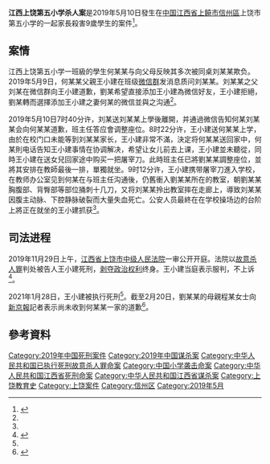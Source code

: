 '''江西上饶第五小学杀人案'''是2019年5月10日發生在[[中华人民共和国|中国]][[江西省|江西省]][[上饒市|上饒市]][[信州區|信州區]]上饶市第五小学的一起家長殺害9歲學生的案件<ref name=每日经济新闻>{{cite news |title=刺死女儿9岁男同桌，江西上饶杀人案犯王小建已被执行死刑 |url=https://m.nbd.com.cn/articles/2021-02-20/1632049.html |publisher=每日经济新闻}}</ref>。

== 案情 ==

江西上饶第五小学一班級的學生何某某与向父母反映其多次被同桌刘某某欺负。2019年5月9日，何某某父親王小建在班级[[微信群|微信群]]发消息质问刘某某。刘某某之父刘某在微信群向王小建道歉，劉某希望直接添加王小建為微信好友，王小建拒絕，劉某轉而選擇添加王小建之妻何某的微信並與之沟通<ref name=每日经济新闻/>。

2019年5月10日7时40分许，刘某送刘某某上學後離開，并通過微信告知何某刘某某会向何某某道歉，班主任答应會调整座位。8时22分许，王小建送何某某上学，由於在校门口未能等到刘某某家长，王小建非常不滿，決定将何某某送回家中，何某則电话告知王小建事情在协调解决，希望让女儿前去上课，王小建並未聽從，同時王小建在送女兒回家途中购买一把屠宰刀。此時班主任已將劉某某調整座位，並將其安排在教師最後一排，單獨就坐。9时12分许，王小建携带屠宰刀進入学校，在教师办公室见到何某在与班主任沟通後，仍舊衝入劉某某所在的教室，朝劉某某胸腹部、背臀部等部位捅刺十几刀，又将刘某某拎出教室摔在走廊上，導致刘某某因腹主动脉、下腔静脉破裂而大量失血死亡。公安人员最終在在学校操场边的台阶上將正在就坐的王小建抓获<ref name=每日经济新闻/>。

== 司法进程 ==
2019年11月29日上午，[[江西省上饶市中级人民法院|江西省上饶市中级人民法院]]一审公开开庭。法院以[[故意杀人罪|故意杀人罪]]判处被告人王小建死刑，[[剥夺政治权利|剥夺政治权利]]终身。王小建当庭表示服判，不上诉<ref>{{Cite web |url=https://www.chinanews.com/sh/2019/11-29/9020540.shtml |title=江西“上饶五小杀人案”一审宣判 被告人获死刑 |accessdate=2021-05-06 |author=记者：王剑 |date=2019-11-29 |work=编辑：罗攀 |publisher=中国新闻网 |language=Zh-hans |archive-date=2021-05-14 |archive-url=https://web.archive.org/web/20210514120433/http://www.chinanews.com/sh/2019/11-29/9020540.shtml |dead-url=no }}</ref>。

2021年1月28日，王小建被执行死刑<ref name=每日经济新闻/>。截至2月20日，劉某某的母親程某女士向[[新京報|新京報]]記者表示尚未收到何某某一家的道歉<ref>{{cite news |title=上饶五小凶杀案罪犯被执行死刑 受害者母亲：仍未收到道歉 |url=https://www.chinanews.com/sh/2021/02-20/9415510.shtml|publisher=新京報}}</ref>。

== 參考資料 ==
{{Reflist|2}}

[[Category:2019年中国死刑案件|Category:2019年中国死刑案件]]
[[Category:2019年中国谋杀案|Category:2019年中国谋杀案]]
[[Category:中华人民共和国已执行死刑故意杀人罪命案|Category:中华人民共和国已执行死刑故意杀人罪命案]]
[[Category:中国小学袭击命案|Category:中国小学袭击命案]]
[[Category:中华人民共和国江西省死刑命案|Category:中华人民共和国江西省死刑命案]]
[[Category:中华人民共和国江西省谋杀案|Category:中华人民共和国江西省谋杀案]]
[[Category:上饶教育史|Category:上饶教育史]]
[[Category:上饶案件|Category:上饶案件]]
[[Category:信州区|Category:信州区]]
[[Category:2019年5月|Category:2019年5月]]